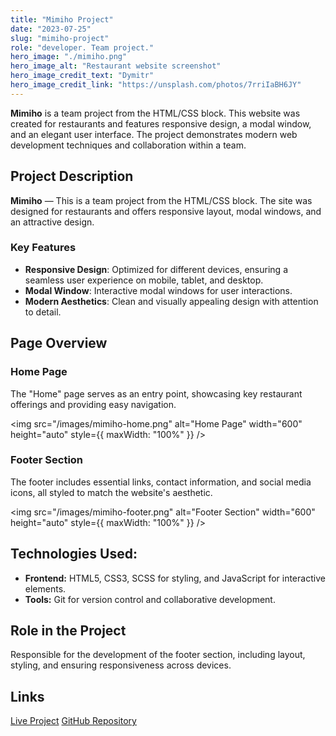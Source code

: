 ```yaml
---
title: "Mimiho Project"
date: "2023-07-25"
slug: "mimiho-project"
role: "developer. Team project."
hero_image: "./mimiho.png"
hero_image_alt: "Restaurant website screenshot"
hero_image_credit_text: "Dymitr"
hero_image_credit_link: "https://unsplash.com/photos/7rriIaBH6JY"
---
```


**Mimiho** is a team project from the HTML/CSS block. This website was created for restaurants and features responsive design, a modal window, and an elegant user interface. The project demonstrates modern web development techniques and collaboration within a team.

<div style={{
  display: "flex",
  alignItems: "center",
  flexDirection: "column",  
  backgroundColor: "#c8c9ce",
  borderRadius: "10px",
  padding: "30px",
}}>

## <Trans i18nKey="opis">Project Description</Trans>

**Mimiho** — <Trans i18nKey="opis_2_2">This is a team project from the HTML/CSS block. The site was designed for restaurants and offers responsive layout, modal windows, and an attractive design.</Trans>

### <Trans i18nKey="possibility">Key Features</Trans>

- **<Trans i18nKey="possibility_1">Responsive Design</Trans>**: <Trans i18nKey="possibility_1_desc">Optimized for different devices, ensuring a seamless user experience on mobile, tablet, and desktop.</Trans>
- **<Trans i18nKey="possibility_2">Modal Window</Trans>**: <Trans i18nKey="possibility_2_desc">Interactive modal windows for user interactions.</Trans>
- **<Trans i18nKey="possibility_3">Modern Aesthetics</Trans>**: <Trans i18nKey="possibility_3_desc">Clean and visually appealing design with attention to detail.</Trans>

## <Trans i18nKey="page_overview">Page Overview</Trans>

### <Trans i18nKey="home_page_title">Home Page</Trans>

<Trans i18nKey="home_page_1">
  The "Home" page serves as an entry point, showcasing key restaurant offerings and providing easy navigation.
</Trans>

<img
  src="/images/mimiho-home.png"
  alt="Home Page"
  width="600"
  height="auto"
  style={{ maxWidth: "100%" }}
/>

### <Trans i18nKey="footer_section">Footer Section</Trans>

<Trans i18nKey="footer_section_desc">
  The footer includes essential links, contact information, and social media icons, all styled to match the website's aesthetic.
</Trans>

<img
  src="/images/mimiho-footer.png"
  alt="Footer Section"
  width="600"
  height="auto"
  style={{ maxWidth: "100%" }}
/>

## <Trans i18nKey="technologies">Technologies Used:</Trans>

- **Frontend:** HTML5, CSS3, SCSS for styling, and JavaScript for interactive elements.
- **Tools:** Git for version control and collaborative development.

## <Trans i18nKey="role_in_project">Role in the Project</Trans>

<Trans i18nKey="role_1">
  Responsible for the development of the footer section, including layout, styling, and ensuring responsiveness across devices.
</Trans>

## <Trans i18nKey="link">Links</Trans>

<a href="https://kilativ54.github.io/parcel-6-team-project/">Live Project</a>
<a href="https://github.com/kilativ54/parcel-6-team-project">GitHub Repository</a>

</div>
